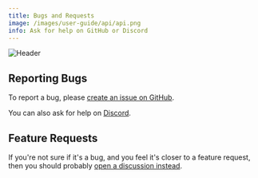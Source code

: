 ```yaml
---
title: Bugs and Requests
image: /images/user-guide/api/api.png
info: Ask for help on GitHub or Discord
---
```

<Frame>
  <img src="/images/user-guide/api/api.png" alt="Header" />
</Frame>

## Reporting Bugs
To report a bug, please [create an issue on GitHub](https://github.com/twentyhq/twenty/issues/new).

You can also ask for help on [Discord](https://discord.gg/cx5n4Jzs57).

## Feature Requests

If you're not sure if it's a bug, and you feel it's closer to a feature request, then you should probably [open a discussion instead](https://github.com/twentyhq/twenty/discussions/new).

